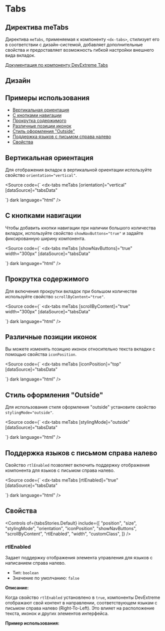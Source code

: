 
<Meta title="Компоненты/Tabs(RC)" of={tabsStories} />

# Tabs

## Директива meTabs

Директива `meTabs`, применяемая к компоненту `<dx-tabs>`, стилизует его в соответствии с дизайн-системой, добавляет дополнительные свойства и предоставляет возможность гибкой настройки внешнего вида вкладок.

[Документация по компоненту DevExtreme Tabs](https://js.devexpress.com/Documentation/ApiReference/UI_Components/dxTabs/)

<Canvas of={tabsStories.Default} />

<Controls of={tabsStories.Default} />

<Source of={tabsStories.Default} dark language="html" />

## Дизайн

<Figma
  height="50%"
  collapsable
  defaultCollapsed
  url="https://www.figma.com/..."
/>

## Примеры использования

- [Вертикальная ориентация](#вертикальная-ориентация)
- [С кнопками навигации](#с-кнопками-навигации)
- [Прокрутка содержимого](#прокрутка-содержимого)
- [Различные позиции иконок](#различные-позиции-иконок)
- [Стиль оформления "Outside"](#стиль-оформления-outside)
- [Поддержка языков с письмом справа налево](#поддержка-языков-с-письмом-справа-налево)
- [Свойства](#свойства)

## Вертикальная ориентация

Для отображения вкладок в вертикальной ориентации используйте свойство `orientation="vertical"`.

<Canvas of={tabsStories.VerticalOrientation} />

<Source
  code={`
<dx-tabs
  meTabs
  [orientation]="vertical"
  [dataSource]="tabsData"
></dx-tabs>
`}
  dark
  language="html"
/>

## С кнопками навигации

Чтобы добавить кнопки навигации при наличии большого количества вкладок, используйте свойство `showNavButtons="true"` и задайте фиксированную ширину компонента.

<Canvas of={tabsStories.WithNavButtons} />

<Source
  code={`
<dx-tabs
  meTabs
  [showNavButtons]="true"
  width="300px"
  [dataSource]="tabsData"
></dx-tabs>
`}
  dark
  language="html"
/>

## Прокрутка содержимого

Для включения прокрутки вкладок при большом количестве используйте свойство `scrollByContent="true"`.

<Canvas of={tabsStories.ScrollByContent} />

<Source
  code={`
<dx-tabs
  meTabs
  [scrollByContent]="true"
  width="300px"
  [dataSource]="tabsData"
></dx-tabs>
`}
  dark
  language="html"
/>

## Различные позиции иконок

Вы можете изменять позицию иконок относительно текста вкладки с помощью свойства `iconPosition`.

<Canvas of={tabsStories.DifferentIconPositions} />

<Source
  code={`
<dx-tabs
  meTabs
  [iconPosition]="top"
  [dataSource]="tabsData"
></dx-tabs>
`}
  dark
  language="html"
/>

## Стиль оформления "Outside"

Для использования стиля оформления "outside" установите свойство `stylingMode="outside"`.

<Canvas of={tabsStories.OutsideStylingMode} />

<Source
  code={`
<dx-tabs
  meTabs
  [stylingMode]="outside"
  [dataSource]="tabsData"
></dx-tabs>
`}
  dark
  language="html"
/>

## Поддержка языков с письмом справа налево

Свойство `rtlEnabled` позволяет включить поддержку отображения компонента для языков с письмом справа налево.

<Canvas of={tabsStories.RightToLeft} />

<Source
  code={`
<dx-tabs
  meTabs
  [rtlEnabled]="true"
  [dataSource]="tabsData"
></dx-tabs>
`}
  dark
  language="html"
/>

## Свойства

<Controls
  of={tabsStories.Default}
  include={[
    "position",
    "size",
    "stylingMode",
    "orientation",
    "iconPosition",
    "showNavButtons",
    "scrollByContent",
    "rtlEnabled",
    "width",
    "customClass",
  ]}
/>

### rtlEnabled

Задает поддержку отображения элемента управления для языков с написанием справа налево.

- Тип: `boolean`
- Значение по умолчанию: `false`

**Описание:**

Когда свойство `rtlEnabled` установлено в `true`, компоненты DevExtreme отображают свой контент в направлении, соответствующем языкам с письмом справа налево (Right-To-Left). Это влияет на расположение текста, иконок и других элементов интерфейса.

**Пример использования:**

```html
<dx-tabs
  meTabs
  [rtlEnabled]="true"
  [dataSource]="tabsData"
  [selectedIndex]="0"
></dx-tabs>
`}
  dark
  language="html"
/>

## Дополнительная информация

При использовании компонента `<dx-tabs>` с директивой `meTabs` обратите внимание на следующие моменты:

- Свойство `size` может принимать значения `small`, `medium` или `large`, влияя на размер вкладок.
- Свойство `orientation` определяет ориентацию вкладок: `horizontal` или `vertical`.
- Свойство `stylingMode` позволяет переключаться между стилями оформления: `primary` и `secondary`.
- Свойство `iconPosition` задает позицию иконки относительно текста: `top`, `start`, `end`, `bottom`.

## Дизайн-система и Figma

Более подробную информацию о дизайне компонента можно найти в Figma:

<Figma
  height="50%"
  collapsable
  defaultCollapsed
  url="https://www.figma.com/..."
/>

<style>
  {`
    h2 {
      border-bottom: none !important;
    }
  `}
</style>
